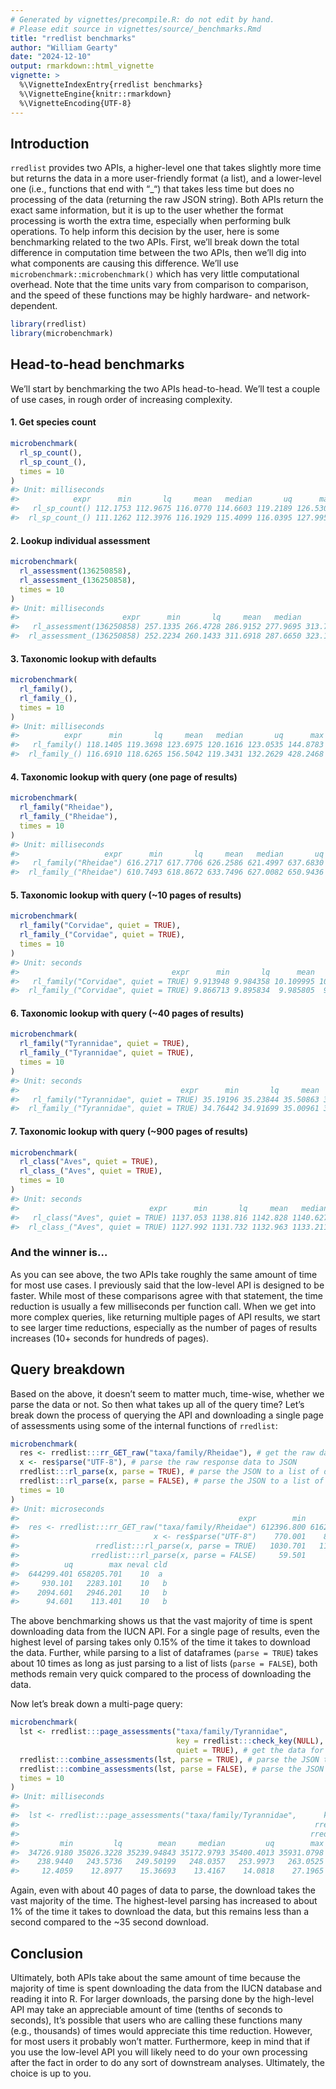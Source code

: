 ```yaml
---
# Generated by vignettes/precompile.R: do not edit by hand.
# Please edit source in vignettes/source/_benchmarks.Rmd
title: "rredlist benchmarks"
author: "William Gearty"
date: "2024-12-10"
output: rmarkdown::html_vignette
vignette: >
  %\VignetteIndexEntry{rredlist benchmarks}
  %\VignetteEngine{knitr::rmarkdown}
  %\VignetteEncoding{UTF-8}
---
```




## Introduction

`rredlist` provides two APIs, a higher-level one that takes slightly more time but returns the data in a more user-friendly format (a list), and a lower-level one (i.e., functions that end with "_") that takes less time but does no processing of the data (returning the raw JSON string). Both APIs return the exact same information, but it is up to the user whether the format processing is worth the extra time, especially when performing bulk operations. To help inform this decision by the user, here is some benchmarking related to the two APIs. First, we'll break down the total difference in computation time between the two APIs, then we'll dig into what components are causing this difference. We'll use `microbenchmark::microbenchmark()` which has very little computational overhead. Note that the time units vary from comparison to comparison, and the speed of these functions may be highly hardware- and network-dependent.


``` r
library(rredlist)
library(microbenchmark)
```

## Head-to-head benchmarks

We'll start by benchmarking the two APIs head-to-head. We'll test a couple of use cases, in rough order of increasing complexity.

#### 1\. Get species count


``` r
microbenchmark(
  rl_sp_count(),
  rl_sp_count_(),
  times = 10
)
#> Unit: milliseconds
#>            expr      min       lq     mean   median       uq      max neval cld
#>   rl_sp_count() 112.1753 112.9675 116.0770 114.6603 119.2189 126.5307    10   a
#>  rl_sp_count_() 111.1262 112.3976 116.1929 115.4099 116.0395 127.9950    10   a
```

#### 2\. Lookup individual assessment


``` r
microbenchmark(
  rl_assessment(136250858),
  rl_assessment_(136250858),
  times = 10
)
#> Unit: milliseconds
#>                       expr      min       lq     mean   median       uq      max neval cld
#>   rl_assessment(136250858) 257.1335 266.4728 286.9152 277.9695 313.7179 322.6544    10   a
#>  rl_assessment_(136250858) 252.2234 260.1433 311.6918 287.6650 323.1625 478.7026    10   a
```

#### 3\. Taxonomic lookup with defaults


``` r
microbenchmark(
  rl_family(),
  rl_family_(),
  times = 10
)
#> Unit: milliseconds
#>          expr      min       lq     mean   median       uq      max neval cld
#>   rl_family() 118.1405 119.3698 123.6975 120.1616 123.0535 144.8783    10   a
#>  rl_family_() 116.6910 118.6265 156.5042 119.3431 132.2629 428.2468    10   a
```

#### 4\. Taxonomic lookup with query (one page of results)


``` r
microbenchmark(
  rl_family("Rheidae"),
  rl_family_("Rheidae"),
  times = 10
)
#> Unit: milliseconds
#>                   expr      min       lq     mean   median       uq      max neval cld
#>   rl_family("Rheidae") 616.2717 617.7706 626.2586 621.4997 637.6830 647.0362    10   a
#>  rl_family_("Rheidae") 610.7493 618.8672 633.7496 627.0082 650.9436 677.3837    10   a
```

#### 5\. Taxonomic lookup with query (~10 pages of results)


``` r
microbenchmark(
  rl_family("Corvidae", quiet = TRUE),
  rl_family_("Corvidae", quiet = TRUE),
  times = 10
)
#> Unit: seconds
#>                                  expr      min       lq      mean    median       uq      max neval cld
#>   rl_family("Corvidae", quiet = TRUE) 9.913948 9.984358 10.109995 10.153347 10.17414 10.23669    10  a 
#>  rl_family_("Corvidae", quiet = TRUE) 9.866713 9.895834  9.985805  9.986027 10.06351 10.07924    10   b
```

#### 6\. Taxonomic lookup with query (~40 pages of results)


``` r
microbenchmark(
  rl_family("Tyrannidae", quiet = TRUE),
  rl_family_("Tyrannidae", quiet = TRUE),
  times = 10
)
#> Unit: seconds
#>                                    expr      min       lq     mean   median       uq      max neval cld
#>   rl_family("Tyrannidae", quiet = TRUE) 35.19196 35.23844 35.50863 35.28687 35.38780 37.11036    10  a 
#>  rl_family_("Tyrannidae", quiet = TRUE) 34.76442 34.91699 35.00961 35.02371 35.08263 35.22149    10   b
```

#### 7\. Taxonomic lookup with query (~900 pages of results)


``` r
microbenchmark(
  rl_class("Aves", quiet = TRUE),
  rl_class_("Aves", quiet = TRUE),
  times = 10
)
#> Unit: seconds
#>                             expr      min       lq     mean   median       uq      max neval cld
#>   rl_class("Aves", quiet = TRUE) 1137.053 1138.816 1142.828 1140.627 1145.490 1157.649    10  a 
#>  rl_class_("Aves", quiet = TRUE) 1127.992 1131.732 1132.963 1133.211 1135.561 1136.631    10   b
```

### And the winner is...

As you can see above, the two APIs take roughly the same amount of time for most use cases. I previously said that the low-level API is designed to be faster. While most of these comparisons agree with that statement, the time reduction is usually a few milliseconds per function call. When we get into more complex queries, like returning multiple pages of API results, we start to see larger time reductions, especially as the number of pages of results increases (10+ seconds for hundreds of pages).

## Query breakdown

Based on the above, it doesn't seem to matter much, time-wise, whether we parse the data or not. So then what takes up all of the query time? Let's break down the process of querying the API and downloading a single page of assessments using some of the internal functions of `rredlist`:




``` r
microbenchmark(
  res <- rredlist:::rr_GET_raw("taxa/family/Rheidae"), # get the raw data for the first page
  x <- res$parse("UTF-8"), # parse the raw response data to JSON
  rredlist:::rl_parse(x, parse = TRUE), # parse the JSON to a list of dataframes
  rredlist:::rl_parse(x, parse = FALSE), # parse the JSON to a list of lists
  times = 10
)
#> Unit: microseconds
#>                                                 expr        min         lq        mean      median
#>  res <- rredlist:::rr_GET_raw("taxa/family/Rheidae") 612396.800 616270.001 629656.6911 618445.5010
#>                              x <- res$parse("UTF-8")    770.001    875.801   1043.2110    898.9515
#>                 rredlist:::rl_parse(x, parse = TRUE)   1030.701   1110.602   1604.1812   1256.4015
#>                rredlist:::rl_parse(x, parse = FALSE)     59.501     62.102     81.9312     85.3010
#>          uq        max neval cld
#>  644299.401 658205.701    10  a 
#>     930.101   2283.101    10   b
#>    2094.601   2946.201    10   b
#>      94.601    113.401    10   b
```

The above benchmarking shows us that the vast majority of time is spent downloading data from the IUCN API. For a single page of results, even the highest level of parsing takes only 0.15% of the time it takes to download the data. Further, while parsing to a list of dataframes (`parse = TRUE`) takes about 10 times as long as just parsing to a list of lists (`parse = FALSE`), both methods remain very quick compared to the process of downloading the data.

Now let's break down a multi-page query:




``` r
microbenchmark(
  lst <- rredlist:::page_assessments("taxa/family/Tyrannidae",
                                     key = rredlist:::check_key(NULL),
                                     quiet = TRUE), # get the data for all of the pages
  rredlist:::combine_assessments(lst, parse = TRUE), # parse the JSON to a list of dataframes
  rredlist:::combine_assessments(lst, parse = FALSE), # parse the JSON to a list of lists
  times = 10
)
#> Unit: milliseconds
#>                                                                                                               expr
#>  lst <- rredlist:::page_assessments("taxa/family/Tyrannidae",      key = rredlist:::check_key(NULL), quiet = TRUE)
#>                                                                  rredlist:::combine_assessments(lst, parse = TRUE)
#>                                                                 rredlist:::combine_assessments(lst, parse = FALSE)
#>         min         lq        mean     median         uq        max neval cld
#>  34726.9180 35026.3228 35239.94843 35172.9793 35400.4013 35931.0798    10 a  
#>    238.9440   243.5736   249.50199   248.0357   253.9973   263.0525    10  b 
#>     12.4059    12.8977    15.36693    13.4167    14.0818    27.1965    10   c
```

Again, even with about 40 pages of data to parse, the download takes the vast majority of the time. The highest-level parsing has increased to about 1% of the time it takes to download the data, but this remains less than a second compared to the ~35 second download.

## Conclusion

Ultimately, both APIs take about the same amount of time because the majority of time is spent downloading the data from the IUCN database and reading it into R. For larger downloads, the parsing done by the high-level API may take an appreciable amount of time (tenths of seconds to seconds), It's possible that users who are calling these functions many (e.g., thousands) of times would appreciate this time reduction. However, for most users it probably won't matter. Furthermore, keep in mind that if you use the low-level API you will likely need to do your own processing after the fact in order to do any sort of downstream analyses. Ultimately, the choice is up to you.

